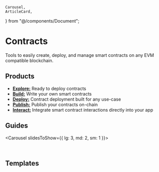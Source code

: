 	Carousel,
	ArticleCard,
} from "@/components/Document";

# Contracts

Tools to easily create, deploy, and manage smart contracts on any EVM compatible blockchain. 

## Products

- [**Explore:**](/contracts/explore/overview) Ready to deploy contracts
- [**Build:**](/contracts/build/overview) Write your own smart contracts
- [**Deploy:**](/contracts/deploy/overview) Contract deployment built for any use-case
- [**Publish:**](/contracts/publish/overview) Publish your contracts on-chain
- [**Interact:**](/contracts/interact/overview) Integrate smart contract interactions directly into your app

## Guides

<Carousel slidesToShow={{
	lg: 3,
	md: 2,
	sm: 1
}}>

<ArticleCard
	title="Deploy a Token contract"
	description="Learn how to deploy a pre-built Token contract."
	href="/wallets/connect/connect-get-started"
	image={testImage}
/>

<ArticleCard
	title="Deploy a NFT Drop contract"
	description="Learn how to deploy a pre-built NFT Drop contract."
	href="/wallets/connect/connect-get-started"
	image={testImage}
/>

<ArticleCard
	title="Deploy a NFT Drop contract"
	description="Learn how to deploy a pre-built NFT Drop contract."
	href="/wallets/connect/connect-get-started"
	image={testImage}
/>

<ArticleCard
	title="Deploy a Smart Contract"
	description="Learn how to safely deploy any smart contract using Deploy."
	href="/wallets/connect/custom-get-started"
	image={testImage}
/>

<ArticleCard
	title="Publish a Smart Contract"
	description="Learn how to publish a smart contract for others to deploy."
	href="/wallets/auth/integrations/supabase"
	image={testImage}
/>

</Carousel>

<br />

## Templates


